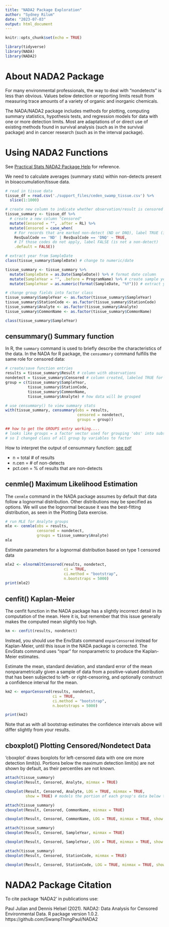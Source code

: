 ```yaml
---
title: "NADA2 Package Exploration"
author: "Sydney Rilum"
date: "2023-07-03"
output: html_document
---
```


```r
knitr::opts_chunk$set(echo = TRUE)

library(tidyverse)
library(NADA)
library(NADA2)
```


# About NADA2 Package

For many environmental professionals, the way to deal with “nondetects” is less than obvious. Values below detection or reporting limits result from measuring trace amounts of a variety of organic and inorganic chemicals. 

The NADA/NADA2 package includes methods for plotting, computing summary statistics, hypothesis tests, and regression models for data with one or more detection limits. Most are adaptations of or direct use of existing methods found in survival analysis (such as in the survival package) and in cancer research (such as in the interval package).

# Using NADA2 Functions

See [Practical Stats NADA2 Package Help](https://practicalstats.com/resources/NADA-resources/NADA2-Solutions-to-Exercises-3_7.pdf) for reference.

We need to calculate averages (summary stats) within non-detects present in bioaccumulation/tissue data.

```r
# read in tissue data
tissue_df = read.csv('./support_files/ceden_swamp_tissue.csv') %>% 
  slice(1:1000)
```

```r
# create new column to indicate whether observation/result is censored (TRUE) or not (FALSE)
tissue_summary <- tissue_df %>% 
  # create a new column "Censored"
  mutate(Censored = "", .after = RL) %>% 
  mutate(Censored = case_when(
    # For records that are marked non-detect (ND or DNQ), label TRUE (is a non-detect)
    ResQualCode == 'ND' | ResQualCode == 'DNQ' ~ TRUE,
    # If those codes do not apply, label FALSE (is not a non-detect)
    .default = FALSE))
```

```r
# extract year from SampleDate
class(tissue_summary$SampleDate) # change to numeric/date

tissue_summary <- tissue_summary %>% 
  mutate(SampleDate = as.Date(SampleDate)) %>% # format date column
  mutate(SampleYear = "", .before = ProgramName) %>% # create sample year column
  mutate(SampleYear = as.numeric(format(SampleDate, "%Y"))) # extract year from date
```

```r
# change group fields into factor class
tissue_summary$SampleYear <- as.factor(tissue_summary$SampleYear)
tissue_summary$StationCode <- as.factor(tissue_summary$StationCode)
tissue_summary$Analyte <- as.factor(tissue_summary$Analyte)
tissue_summary$CommonName <- as.factor(tissue_summary$CommonName)

class(tissue_summary$SampleYear)
```

## censummary() Summary function

In R, the `summary` command is used to briefly describe the characteristics of the data. In 
the NADA for R package, the `censummary` command fulfills the same role for censored 
data:

```r
# create/save function entries
results = tissue_summary$Result # column with observations 
nondetect = tissue_summary$Censored # column created, labeled TRUE for non-detects, FALSE for rest of data
group = c(tissue_summary$SampleYear,
          tissue_summary$StationCode,
          tissue_summary$CommonName,
          tissue_summary$Analyte) # how data will be grouped

# use censummary() to view summary stats
with(tissue_summary, censummary(obs = results, 
                                censored = nondetect,
                                groups = group))

## how to get the GROUPS entry working....
# looks like groups = a factor vector used for grouping 'obs' into subsets, like a categorical variable
# so I changed class of all group by variables to factor
```

How to interpret the output of censummary function: [see pdf](https://practicalstats.com/resources/NADA-resources/NADA2-Solutions-to-Exercises-3_7.pdf)

- n = total # of results
- n.cen = # of non-detects
- pct.cen = % of results that are non-detects


## cenmle() Maximum Likelihood Estimation

The `cenmle` command in the NADA package assumes by default that data follow a 
lognormal distribution. Other distributions may be specified as options. We will use the lognormal because it was the best-fitting distribution, as seen in the Plotting Data exercise.

```r
# run MLE for Analyte groups
mle <- cenmle(obs = results,
              censored = nondetect, 
              groups = tissue_summary$Analyte)
mle
```

Estimate parameters for a lognormal distribution based on type 1 censored data
```r
mle2 <- elnormAltCensored(results, nondetect,
                          ci = TRUE,
                          ci.method = "bootstrap",
                          n.bootstraps = 5000)
print(mle2)
```



## cenfit() Kaplan-Meier 

The cenfit function in the NADA package has a slightly incorrect detail in its 
computation of the mean. Here it is, but remember that this issue generally makes the computed mean slightly too high.

```r
km <- cenfit(results, nondetect)
```

Instead, you should use the EnvStats command `enparCensored` instead for Kaplan-Meier, until this issue in the NADA package is corrected. The EnvStats command uses “npar” for nonparametric to produce the Kaplan-Meier estimates.


Estimate the mean, standard deviation, and standard error of the mean nonparametrically given a sample of data from a positive-valued distribution that has been subjected to left- or right-censoring, and optionally construct a confidence interval for the mean.
```r
km2 <- enparCensored(results, nondetect,
                     ci = TRUE,
                     ci.method = "bootstrap",
                     n.bootstraps = 5000)

print(km2)
```


Note that as with all bootstrap estimates the confidence intervals above will differ slightly from your results.


## cboxplot() Plotting Censored/Nondetect Data

'cboxplot' draws boxplots for left-censored data with one ore more detection limit(s). Portions below the maximum detection limit(s) are not shown by default, as their percentiles are not known.

```r
attach(tissue_summary)
cboxplot(Result, Censored, Analyte, minmax = TRUE)

cboxplot(Result, Censored, Analyte, LOG = TRUE, minmax = TRUE,
         show = TRUE) # models the portion of each group's data below the highest detection limit (the lines in gray) using ROS
```


```r
attach(tissue_summary)
cboxplot(Result, Censored, CommonName, minmax = TRUE)

cboxplot(Result, Censored, CommonName, LOG = TRUE, minmax = TRUE, show = TRUE)
```

```r
attach(tissue_summary)
cboxplot(Result, Censored, SampleYear, minmax = TRUE)

cboxplot(Result, Censored, SampleYear, LOG = TRUE, minmax = TRUE, show = TRUE)
```

```r
attach(tissue_summary)
cboxplot(Result, Censored, StationCode, minmax = TRUE)

cboxplot(Result, Censored, StationCode, LOG = TRUE, minmax = TRUE, show = TRUE)
```


# NADA2 Package Citation

To cite package 'NADA2' in publications use:

Paul Julian and Dennis Helsel (2021). NADA2: Data Analysis for Censored Environmental Data. R package version 1.0.2. https://github.com/SwampThingPaul/NADA2
